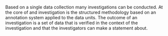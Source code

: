 Based on a single data collection many investigations can be conducted. At the core of and investigation is the structured methodology based on an annotation system applied to the data units. The outcome of an investigation is a set of data that is verified in the context of the investigation and that the investigators can make a statement about.
